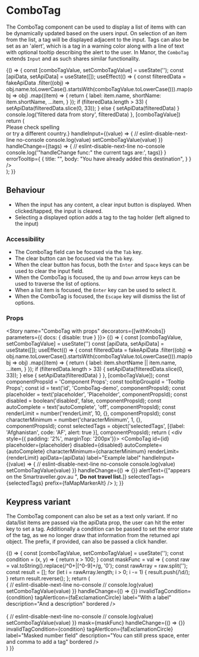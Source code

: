 
<Meta title="Components/ComboTag" component={ComboTag} />

# ComboTag

The ComboTag component can be used to display a list of items with can be dynamically updated based on the users input. On selection of an item from the list, a tag will be displayed
adjacent to the input. Tags can also be set as an 'alert', which is a tag in a warning color along with a line of text with optional tooltip describing the alert to the user.
In Manor, the `ComboTag` extends `Input` and as such shares similar functionality.

<Preview>
  <Story name="ComboTag (dropdown version)" height="250px">
  {() => {
    const [comboTagValue, setComboTagValue] = useState('');
    const [apiData, setApiData] = useState([]);
    useEffect(() => {
      const filteredData = fakeApiData
        .filter((obj) => obj.name.toLowerCase().startsWith(comboTagValue.toLowerCase())).map(obj => obj)
        .map((item) => {
          return {
            label: item.name,
            shortName: item.shortName,
            ...item,
          }
        });
      if (filteredData.length > 33) {
        setApiData(filteredData.slice(0, 33));
      } else {
        setApiData(filteredData)
      }
      console.log('filtered data from story', filteredData)
    }, [comboTagValue])
    return (
      <div style={{ padding: '2%', marginTop: '200px' }}>
         <FluidContainer>
             <Row>
               <Column>
               <div>
                  <ComboTag
                    apiData={apiData}
                    id="tag-id-1"
                    prefix={faMapMarkerAlt}
                    placeholder='Select or start typing destination(s)...'
                    emptyStatePicture={{
                      src: noResultsImg,
                      srcsets: [{ srcset: noResultsImg}],
                      alt: 'Image of magnifying glass',
                      title: 'Oops',
                    }}
                    disableClearIcon
                    emptyStateHeading="Sorry, no results found."
                    emptyStateChildren={<>Please check spelling <br/>or try a different country.</>}
                    handleInput={(value) => {
                      // eslint-disable-next-line no-console
                      console.log(value)
                      setComboTagValue(value)
                    }}
                    handleChange={(tags) => {
                      // eslint-disable-next-line no-console
                      console.log('"handleChange func:" the current tags are:', tags)}
                    }
                    errorTooltip={
                      {
                        title: "",
                        body: "You have already added this destination",
                      }
                    }
                  />
                  </div>
              </Column>
            </Row>
         </FluidContainer>
      </div>
    );
  }}
  </Story>
</Preview>

## Behaviour
* When the input has any content, a clear input button is displayed. When clicked/tapped, the input is cleared.
* Selecting a displayed option adds a tag to the tag holder (left aligned to the input)

### Accessibility
* The ComboTag field can be focused via the `Tab` key.
* The clear button can be focused via the `Tab` key.
* When the clear button has focus, both the `Enter` and `Space` keys can be used to clear the input field.
* When the ComboTag is focused, the `Up` and `Down` arrow keys can be used to traverse the list of options.
* When a list item is focused, the `Enter` key can be used to select it.
* When the ComboTag is focused, the `Escape` key will dismiss the list of options.

### Props
<Props of={ComboTag} />

<Story name="ComboTag with props" decorators={[withKnobs]} parameters={{ docs: { disable: true } }}>
  {() => {
    const [comboTagValue, setComboTagValue] = useState('')
    const [apiData, setApiData] = useState([]);
    useEffect(() => {
      const filteredData = fakeApiData
        .filter((obj) => obj.name.toLowerCase().startsWith(comboTagValue.toLowerCase())).map(obj => obj)
        .map((item) => {
          return {
            label: item.shortName || item.name,
            ...item,
          }
        });
      if (filteredData.length > 33) {
        setApiData(filteredData.slice(0, 33));
      } else {
        setApiData(filteredData)
      }
    }, [comboTagValue]);
    const componentPropsId = 'Component Props';
    const tooltipGroupId = 'Tooltip Props';
    const id = text('id', 'ComboTag-demo', componentPropsId);
    const placeholder = text('placeholder', 'Placeholder', componentPropsId);
    const disabled = boolean('disabled', false, componentPropsId);
    const autoComplete = text('autoComplete', 'off', componentPropsId);
    const renderLimit = number('renderLimit', 10, {}, componentPropsId);
    const characterMinimum = number('characterMinimum', 1, {}, componentPropsId);
    const selectedTags = object('selectedTags', [{label: 'Afghanistan', code: 'AF', alert: true }], componentPropsId);
    return (
      <div style={{ padding: '2%', marginTop: '200px'}}>
        <FluidContainer>
          <Row>
            <Column>
              <ComboTag
                id={id}
                placeholder={placeholder}
                disabled={disabled}
                autoComplete={autoComplete}
                characterMinimum={characterMinimum}
                renderLimit={renderLimit}
                apiData={apiData}
                label="Example label"
                handleInput={(value) => {
                  // eslint-disable-next-line no-console
                  console.log(value)
                  setComboTagValue(value)
                }}
                handleChange={() => {}}
                alertText={["appears on the Smartraveller.gov.au ", <b>Do not travel list.</b>]}
                selectedTags={selectedTags}
                prefix={faMapMarkerAlt}
              />
            </Column>
          </Row>
        </FluidContainer>
      </div>
    );
  }}
</Story>

## Keypress variant

The ComboTag component can also be set as a text only variant. If no data/list items are passed via the apiData prop, the user can hit the enter key to set a tag.
Additionally a condition can be passed to set the error state of the tag, as we no longer draw that information from the returned api object. The prefix, if provided, can also be passed
a click handler.

<Preview>
  <Story name="ComboTag (Keypress version)">
    {() => {
      const [comboTagValue, setComboTagValue] = useState('');
      const condition = (x, y) => {
        return x > 100;
      }
      const maskFunc = val => {
        const raw = val.toString().replace(/^0+|[^0-9]+/g, '0');
        const rawArray = raw.split('');
        const result = [];
        for (let i = rawArray.length; i > 0; i -= 1) {
          result.push(/\d/);
        }
        return result.reverse();
      };
      return (
        <div style={{ padding: '2%', marginTop: '200px'}}>
          <ComboTag
            id="tag-id-1"
            placeholder='Type in your destination and then press enter'
            handleInput={(value) => {
              // eslint-disable-next-line no-console
              // console.log(value)
              setComboTagValue(value)
            }}
            handleChange={() => {}}
            invalidTagCondition={condition}
            tagAlertIcon={faExclamationCircle}
            label="With a label"
            description="And a description"
            bordered
          />
          <br/>
          <br/>
          <ComboTag
            id="tag-id-2"
            placeholder='Numbers only, renders alert state when condtion is met (num > 100)'
            handleInput={(value) => {
              // eslint-disable-next-line no-console
              // console.log(value)
              setComboTagValue(value)
            }}
            mask={maskFunc}
            handleChange={() => {}}
            invalidTagCondition={condition}
            tagAlertIcon={faExclamationCircle}
            label="Masked number field"
            description="You can still press space, enter and comma to add a tag"
            bordered
          />
        </div>
      )
    }}
  </Story>
</Preview>
